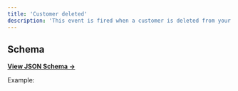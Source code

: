 ```yaml
---
title: 'Customer deleted'
description: 'This event is fired when a customer is deleted from your workspace.'
---
```


## Schema

[**View JSON Schema →**](https://json-schema.app/view/%23%2Fdefinitions%2FcustomerDeletedPayload?url=https%3A%2F%2Fcore-api.uk.plain.com%2Fwebhooks%2Fschema.json)

Example:

<Snippet file="webhooks/customer-deleted.mdx" />
